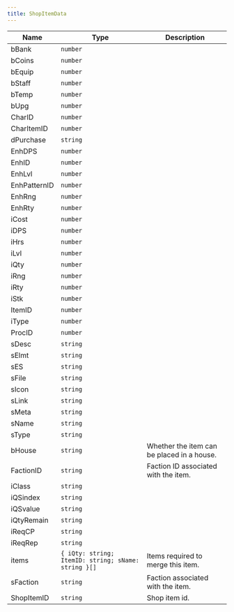 ```yaml
---
title: ShopItemData
---
```


| Name | Type | Description |
|------|------|-------------|
| bBank | `number` |  |
| bCoins | `number` |  |
| bEquip | `number` |  |
| bStaff | `number` |  |
| bTemp | `number` |  |
| bUpg | `number` |  |
| CharID | `number` |  |
| CharItemID | `number` |  |
| dPurchase | `string` |  |
| EnhDPS | `number` |  |
| EnhID | `number` |  |
| EnhLvl | `number` |  |
| EnhPatternID | `number` |  |
| EnhRng | `number` |  |
| EnhRty | `number` |  |
| iCost | `number` |  |
| iDPS | `number` |  |
| iHrs | `number` |  |
| iLvl | `number` |  |
| iQty | `number` |  |
| iRng | `number` |  |
| iRty | `number` |  |
| iStk | `number` |  |
| ItemID | `number` |  |
| iType | `number` |  |
| ProcID | `number` |  |
| sDesc | `string` |  |
| sElmt | `string` |  |
| sES | `string` |  |
| sFile | `string` |  |
| sIcon | `string` |  |
| sLink | `string` |  |
| sMeta | `string` |  |
| sName | `string` |  |
| sType | `string` |  |
| bHouse | `string` | Whether the item can be placed in a house. |
| FactionID | `string` | Faction ID associated with the item. |
| iClass | `string` |  |
| iQSindex | `string` |  |
| iQSvalue | `string` |  |
| iQtyRemain | `string` |  |
| iReqCP | `string` |  |
| iReqRep | `string` |  |
| items | `{ iQty: string; ItemID: string; sName: string }[]` | Items required to merge this item. |
| sFaction | `string` | Faction associated with the item. |
| ShopItemID | `string` | Shop item id. |
